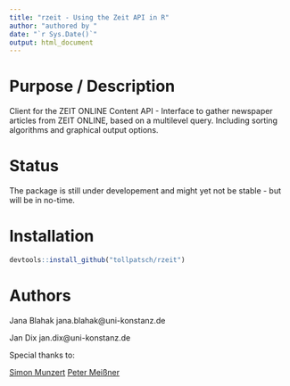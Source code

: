 ```yaml
---
title: "rzeit - Using the Zeit API in R"
author: "authored by "
date: "`r Sys.Date()`"
output: html_document
---
```


# Purpose / Description

Client for the ZEIT ONLINE Content API - Interface to gather newspaper articles from ZEIT ONLINE, based on a multilevel query. Including sorting algorithms and graphical output options. 


# Status 

The package is still under developement and might yet not be stable - but will be in no-time. 


# Installation

```r
devtools::install_github("tollpatsch/rzeit")
```


# Authors

Jana Blahak 
jana.blahak@uni-konstanz.de

Jan Dix 
jan.dix@uni-konstanz.de

Special thanks to: 

[Simon Munzert](http://simonmunzert.github.io/) 
[Peter Meißner](https://github.com/petermeissner)
